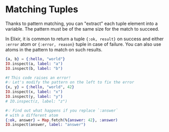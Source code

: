 
# Matching Tuples

Thanks to pattern matching, you can "extract" each tuple element into a variable.
The pattern must be of the same size for the match to succeed.

In Elixir, it is common to return a tuple `{:ok, result}` on success and either `:error` atom
or `{:error, reason}` tuple in case of failure.
You can also use atoms in the pattern to match on such results.

<EditorCode>

```elixir
{a, b} = {:hello, "world"}
IO.inspect(a, label: "a")
IO.inspect(b, label: "b")

#❗️ This code raises an error!
#💡 Let's modify the pattern on the left to fix the error
{x, y} = {:hello, "world", 42}
IO.inspect(x, label: "x")
IO.inspect(y, label: "y")
# IO.inspect(z, label: "z")

#💡 Find out what happens if you replace `:answer`
# with a different atom
{:ok, answer} = Map.fetch(%{answer: 42}, :answer)
IO.inspect(answer, label: "answer")
```

</EditorCode>
